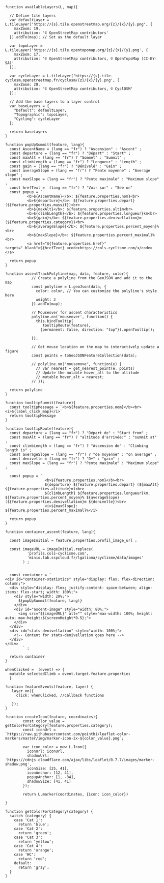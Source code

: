 <!---------------------------
Layer
----------------------------->

```ojs
function availableLayers(L, map){
  
  // Define tile layers
  var defaultLayer = L.tileLayer('https://{s}.tile.openstreetmap.org/{z}/{x}/{y}.png', {
    maxZoom: 19,
    attribution: '© OpenStreetMap contributors'
  }).addTo(map); // Set as the default layer
  
  var topoLayer = L.tileLayer('https://{s}.tile.opentopomap.org/{z}/{x}/{y}.png', {
    maxZoom: 17,
    attribution: '© OpenStreetMap contributors, © OpenTopoMap (CC-BY-SA)'
  });
  
  var cycleLayer = L.tileLayer('https://{s}.tile-cyclosm.openstreetmap.fr/cyclosm/{z}/{x}/{y}.png', {
    maxZoom: 20,
    attribution: '© OpenStreetMap contributors, © CyclOSM'
  });
  
  // Add the base layers to a layer control
  var baseLayers = {
    "Default": defaultLayer,
    "Topographic": topoLayer,
    "Cycling": cycleLayer
  };

  return baseLayers  
}
```

<!---------------------------
Popup when clicking
on summit
----------------------------->


```ojs
function popUpSummit(feature, lang){
  const AscentName = (lang == "fr") ? "Ascension" : "Ascent" ;
  const departure = (lang == "fr") ? "Départ" : "Start" ;
  const maxAlt = (lang == "fr") ? "Sommet" : "Summit" ;
  const climbLength = (lang == "fr") ? "Longueur" : "Length" ;
  const gain = (lang == "fr") ? "Dénivelé" : "Gain" ;
  const averageSlope = (lang == "fr") ? "Pente moyenne" : "Average slope" ; 
  const maxSlope = (lang == "fr") ? "Pente maximale" : "Maximum slope" ; 
  const hrefText =  (lang == "fr") ? "Voir sur" : "See on"
  const popup = `
          <b>${AscentName}</b>: ${feature.properties.nom}<br>
          <b>${departure}</b>: ${feature.properties.depart} (${feature.properties.massif})<br> 
          <b>${maxAlt}</b>: ${feature.properties.alt}m<br>
          <b>${climbLength}</b>: ${feature.properties.longueur}km<br>
          <b>${gain}</b>: ${feature.properties.denivellation}m (${feature.properties.category})<br>
          <b>${averageSlope}</b>: ${feature.properties.percent_moyen}%<br>
          <b>${maxSlope}</b>: ${feature.properties.percent_maximal}%<br>
          <a href="${feature.properties.href}" target="_blank">${hrefText} <code>https://cols-cyclisme.com/</code></a>
` 
  return popup
}
```

```ojs
function ascentTrackPolyline(map, data, feature, color){
            // Create a polyline from the GeoJSON and add it to the map
            const polyline = L.geoJson(data, {
              color: color, // You can customize the polyline's style here
              weight: 3
            }).addTo(map);

            // Mouseover for ascent characteristics 
            polyline.on('mouseover', function() {
              this.bindTooltip(
                 tooltipRoute(feature),
                {permanent: false, direction: "top"}).openTooltip();
              
            });

            // Get mouse location on the map to interactively update a figure
            const points = toGeoJSONFeatureCollection(data);
            
            // polyline.on('mousemove', function(e) {
              // var nearest = get_nearest_point(e, points)
              // Update the mutable hover_alt to the altitude
              // mutable hover_alt = nearest;
            // });

  return polyline
}
```


<!------------------
Mouseover tooltip
-------------------->

```ojs
function tooltipSummit(feature){
  const tooltipMessage = `<b>${feature.properties.nom}</b><br><i>${label_click_map}</i>`
  return tooltipMessage
}
```

```ojs
function tooltipRoute(feature){
  const departure = (lang == "fr") ? "Départ de" : "Start from" ;
  const maxAlt = (lang == "fr") ? "altitude d'arrivée:" : "summit at" ;
  const climbLength = (lang == "fr") ? "Ascension de" : "Climbing length is" ;
  const averageSlope = (lang == "fr") ? "de moyenne" : "on average" ; 
  const denivelle = (lang == "fr") ? "D+" : "gain" ; 
  const maxSlope = (lang == "fr") ? "Pente maximale" : "Maximum slope" ; 

  const popup = `
                  <b>${feature.properties.nom}</b><br>
                  ${departure} ${feature.properties.depart} (${maxAlt} ${feature.properties.altitude}m)<br>
                  ${climbLength} ${feature.properties.longueur}km, ${feature.properties.percent_moyen}% ${averageSlope} (${feature.properties.denivellation}m ${denivelle})<br>
                  <i>${maxSlope}:  ${feature.properties.percent_maximal}%</i>
  `
  return popup
}
```


```ojs
function container_ascent(feature, lang){

  const imageInitial = feature.properties.profil_image_url ;

  const imageURL = imageInitial.replace(
          'profils.cols-cyclisme.com',
          'minio.lab.sspcloud.fr/lgaliana/cyclisme/data/images'
        ) ;

  
  const container = `
<div id="container-statistics" style="display: flex; flex-direction: column;">
  <div style="display: flex; justify-content: space-between; align-items: flex-start; width: 100%;">
    <div style="width: 20%;">
      ${popUpSummit(feature, lang)}
    </div>
    <div id="ascent-image" style="width: 80%;">
      <img src="${imageURL}" alt="" style="max-width: 100%; height: auto; max-height:${screenHeight*0.5};">
    </div>
  </div>
  <div id="stats-denivellation" style="width: 100%;">
    <!-- Content for stats-denivellation goes here -->
  </div>
</div>
        ` ;

  return container
}
```


```ojs
whenClicked =  (event) => {
  mutable selectedClimb = event.target.feature.properties
  }
```

```ojs
function featureEvents(feature, layer) {
   layer.on({
     click: whenClicked, //callback functions
     
   });
}
```

<!---------------------
Icons
----------------------->

```ojs
function createIcon(feature, coordinates){
        const color_value = getColorForCategory(feature.properties.category);
        const iconUrl = `https://raw.githubusercontent.com/pointhi/leaflet-color-markers/master/img/marker-icon-2x-${color_value}.png`;
                
        var icon_color = new L.Icon({
          iconUrl: iconUrl,
          shadowUrl: 'https://cdnjs.cloudflare.com/ajax/libs/leaflet/0.7.7/images/marker-shadow.png',
          iconSize: [25, 41],
          iconAnchor: [12, 41],
          popupAnchor: [1, -34],
          shadowSize: [41, 41]
        });
        
        return L.marker(coordinates, {icon: icon_color})

}
```


```ojs
function getColorForCategory(category) {
  switch (category) {
    case 'Cat 1':
      return 'blue';
    case 'Cat 2':
      return 'green';
    case 'Cat 3':
      return 'yellow';
    case 'Cat 4':
      return 'orange';
    case 'HC':
      return 'red';
    default:
      return 'gray';
  }
}
```


